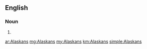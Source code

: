 ==English==

===Noun===
{{head|en|noun plural form}}

# {{plural of|Alaskan|lang=en}}

[[ar:Alaskans]]
[[mg:Alaskans]]
[[my:Alaskans]]
[[km:Alaskans]]
[[simple:Alaskans]]